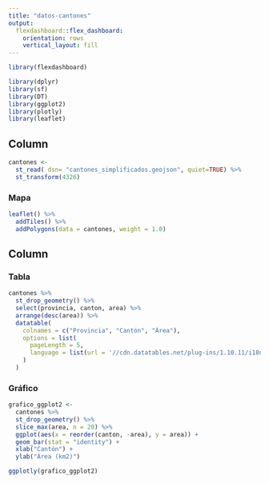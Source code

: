 ---
title: "datos-cantones"
output: 
  flexdashboard::flex_dashboard:
    orientation: rows
    vertical_layout: fill
---

```{r setup, include=FALSE}
library(flexdashboard)
```

```{r paquetes}
library(dplyr)
library(sf)
library(DT)
library(ggplot2)
library(plotly)
library(leaflet)
```


Column {data-height=700}
-----------------------------------------------------------------------

```{r}
cantones <-
  st_read( dsn= "cantones_simplificados.geojson", quiet=TRUE) %>%
  st_transform(4326)

```


### Mapa

```{r}
leaflet() %>%
  addTiles() %>%
  addPolygons(data = cantones, weight = 1.0)

```

Column {data-height=300}
-----------------------------------------------------------------------

### Tabla

```{r tabla}
cantones %>%
  st_drop_geometry() %>%
  select(provincia, canton, area) %>%
  arrange(desc(area)) %>%
  datatable(
    colnames = c("Provincia", "Cantón", "Área"),
    options = list(
      pageLength = 5,
      language = list(url = '//cdn.datatables.net/plug-ins/1.10.11/i18n/Spanish.json')
    )
  )
```

### Gráfico

```{r grafico}
grafico_ggplot2 <-
  cantones %>%
  st_drop_geometry() %>%
  slice_max(area, n = 20) %>%
  ggplot(aes(x = reorder(canton, -area), y = area)) +
  geom_bar(stat = "identity") +
  xlab("Cantón") +
  ylab("Área (km2)")

ggplotly(grafico_ggplot2)

```



